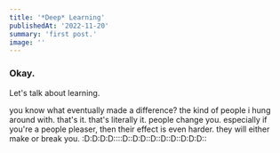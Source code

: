 ```yaml
---
title: '*Deep* Learning'
publishedAt: '2022-11-20'
summary: 'first post.'
image: ''
---
```


### Okay.

Let's talk about learning. 


you know what eventually made a difference? the kind of people i hung around with. that's it. that's literally it. people change you. especially if you're a people pleaser, then their effect is even harder. they will either make or break you. :D:D:D:D::::D::D:D::D::D::D::D:D:D::